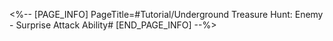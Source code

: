 <%-- [PAGE_INFO]
PageTitle=#Tutorial/Underground Treasure Hunt: Enemy - Surprise Attack Ability#
[END_PAGE_INFO] --%>
{{Tutorial
|sort      = 801012
|title     = Underground Treasure Hunt: Enemy - Surprise Attack Ability
|subtitle  = 
|type      = 
|about     = 
|image1    = Tutorial Underground Treasure Hunt Enemy - Surprise Attack Ability 1.png{{subst:void|<!--$UPLOAD:<<SpriteOutput/TutorialPic/TutorialPage_801012.png>-<Tutorial Underground Treasure Hunt Enemy - Surprise Attack Ability 1.png>-<Tutorial Files>>-->}}
|text1     = Enemies with {{Color|h|nobold=1|Surprise Attacks Abilities}} will initiate a countdown based on your actions. When the countdown ends, they will launch an attack that {{Color|h|nobold=1|reduces Stamina}}.<br />These enemies will immediately appear, but {{Color|h|nobold=1|will not lock down the surrounding area}}.
|image2    = Tutorial Underground Treasure Hunt Enemy - Surprise Attack Ability 2.png{{subst:void|<!--$UPLOAD:<<SpriteOutput/TutorialPic/TutorialPage_801024.png>-<Tutorial Underground Treasure Hunt Enemy - Surprise Attack Ability 2.png>-<Tutorial Files>>-->}}
|text2     = {{Color|h|nobold=1|Exploring, battling, picking up items, or using items}} each counts as 1 {{Color|h|nobold=1|action}}, with each action further reducing the countdown timer.
}}